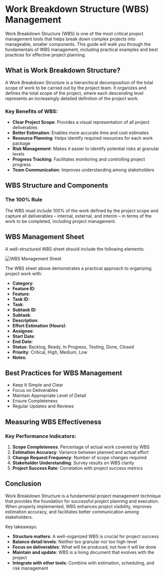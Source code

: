 # Work Breakdown Structure (WBS) Management

Work Breakdown Structure (WBS) is one of the most critical project management tools that helps break down complex projects into manageable, smaller components. This guide will walk you through the fundamentals of WBS management, including practical examples and best practices for effective project planning.

## What is Work Breakdown Structure?

A Work Breakdown Structure is a hierarchical decomposition of the total scope of work to be carried out by the project team. It organizes and defines the total scope of the project, where each descending level represents an increasingly detailed definition of the project work.

### Key Benefits of WBS:

- **Clear Project Scope**: Provides a visual representation of all project deliverables
- **Better Estimation**: Enables more accurate time and cost estimates
- **Resource Planning**: Helps identify required resources for each work package
- **Risk Management**: Makes it easier to identify potential risks at granular levels
- **Progress Tracking**: Facilitates monitoring and controlling project progress
- **Team Communication**: Improves understanding among stakeholders

## WBS Structure and Components

### The 100% Rule

The WBS must include 100% of the work defined by the project scope and capture all deliverables – internal, external, and interim – in terms of the work to be completed, including project management.

## WBS Management Sheet

A well-structured WBS sheet should include the following elements:

![WBS Management Sheet](/wbs-management/wbs-sheet.png)

The WBS sheet above demonstrates a practical approach to organizing project work with:

- **Category**: 
- **Feature ID**: 
- **Feature**: 
- **Task ID**: 
- **Task**: 
- **Subtask ID**: 
- **Subtask**: 
- **Description**:
- **Effort Estimation (Hours)**: 
- **Assignee**: 
- **Start Date**: 
- **End Date**: 
- **Status**: Backlog, Ready, In Progress, Testing, Done, Closed
- **Priority**: Critical, High, Medium, Low
- **Notes**: 

## Best Practices for WBS Management

- Keep It Simple and Clear
- Focus on Deliverables
- Maintain Appropriate Level of Detail
- Ensure Completeness
- Regular Updates and Reviews

## Measuring WBS Effectiveness

### Key Performance Indicators:

1. **Scope Completeness**: Percentage of actual work covered by WBS
2. **Estimation Accuracy**: Variance between planned and actual effort
3. **Change Request Frequency**: Number of scope changes required
4. **Stakeholder Understanding**: Survey results on WBS clarity
5. **Project Success Rate**: Correlation with project success metrics

## Conclusion

Work Breakdown Structure is a fundamental project management technique that provides the foundation for successful project planning and execution. When properly implemented, WBS enhances project visibility, improves estimation accuracy, and facilitates better communication among stakeholders.

Key takeaways:

- **Structure matters**: A well-organized WBS is crucial for project success
- **Balance detail levels**: Neither too granular nor too high-level
- **Focus on deliverables**: What will be produced, not how it will be done
- **Maintain and update**: WBS is a living document that evolves with the project
- **Integrate with other tools**: Combine with estimation, scheduling, and risk management
